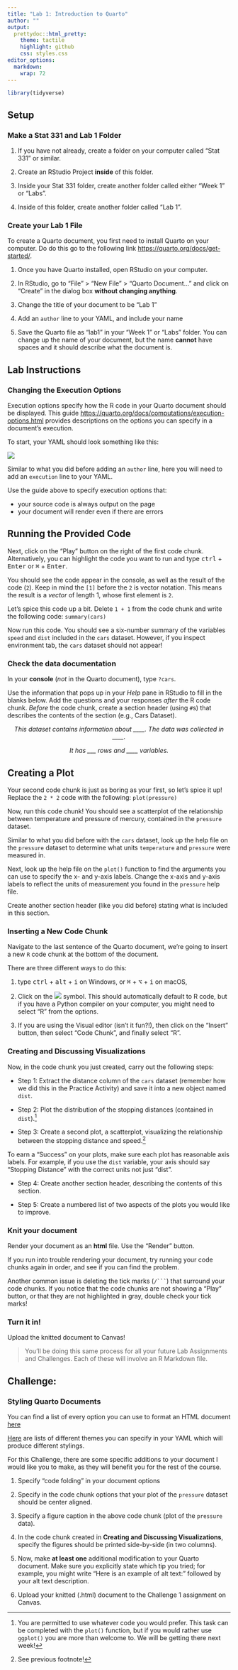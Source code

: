 ```yaml
---
title: "Lab 1: Introduction to Quarto"
author: ""
output:
  prettydoc::html_pretty:
    theme: tactile
    highlight: github
    css: styles.css
editor_options: 
  markdown: 
    wrap: 72
---
```


```r
library(tidyverse)
```

## Setup

### Make a Stat 331 and Lab 1 Folder

1.  If you have not already, create a folder on your computer called
    "Stat 331" or similar.

2.  Create an RStudio Project **inside** of this folder.

3.  Inside your Stat 331 folder, create another folder called either
    "Week 1" or "Labs".

4.  Inside of this folder, create another folder called "Lab 1".

### Create your Lab 1 File

To create a Quarto document, you first need to install Quarto on your
computer. Do do this go to the following link
<https://quarto.org/docs/get-started/>.

1.  Once you have Quarto installed, open RStudio on your computer.

2.  In RStudio, go to "File" \> "New File" \> "Quarto Document..." and
    click on "Create" in the dialog box **without changing anything**.

3.  Change the title of your document to be "Lab 1"

4.  Add an `author` line to your YAML, and include your name

5.  Save the Quarto file as "lab1" in your "Week 1" or "Labs" folder.
    You can change up the name of your document, but the name **cannot**
    have spaces and it should describe what the document is.

## Lab Instructions

### Changing the Execution Options

Execution options specify how the R code in your Quarto document should
be displayed. This guide
<https://quarto.org/docs/computations/execution-options.html> provides
descriptions on the options you can specify in a document's execution.

To start, your YAML should look something like this:

![](images/quarto_yaml.png)

Similar to what you did before adding an `author` line, here you will
need to add an `execution` line to your YAML.

Use the guide above to specify execution options that:

-   your source code is always output on the page
-   your document will render even if there are errors

## Running the Provided Code

Next, click on the "Play" button on the right of the first code chunk.
Alternatively, you can highlight the code you want to run and type
<kbd>ctrl</kbd> + <kbd>Enter</kbd> or <kbd>⌘</kbd> + <kbd>Enter</kbd>.

You should see the code appear in the console, as well as the result of
the code (`2`). Keep in mind the `[1]` before the `2` is vector
notation. This means the result is a *vector* of length 1, whose first
element is `2`.

Let's spice this code up a bit. Delete `1 + 1` from the code chunk and
write the following code: `summary(cars)`

Now run this code. You should see a six-number summary of the variables
`speed` and `dist` included in the `cars` dataset. However, if you
inspect environment tab, the `cars` dataset should not appear!

### Check the data documentation

In your **console** (*not* in the Quarto document), type `?cars`.

Use the information that pops up in your *Help* pane in RStudio to fill
in the blanks below. Add the questions and your responses *after* the R
code chunk. *Before* the code chunk, create a section header (using
`#`s) that describes the contents of the section (e.g., Cars Dataset).

<center>

*This dataset contains information about \_\_\_\_. The data was
collected in \_\_\_\_.*

*It has \_\_\_ rows and \_\_\_\_ variables.*

</center>

## Creating a Plot {#sec-creating-a-plot}

Your second code chunk is just as boring as your first, so let's spice
it up! Replace the `2 * 2` code with the following: `plot(pressure)`

Now, run this code chunk! You should see a scatterplot of the
relationship between temperature and pressure of mercury, contained in
the `pressure` dataset.

Similar to what you did before with the `cars` dataset, look up the help
file on the `pressure` dataset to determine what units `temperature` and
`pressure` were measured in.

Next, look up the help file on the `plot()` function to find the
arguments you can use to specify the x- and y-axis labels. Change the
x-axis and y-axis labels to reflect the units of measurement you found
in the `pressure` help file.

Create another section header (like you did before) stating what is
included in this section.

### Inserting a New Code Chunk

Navigate to the last sentence of the Quarto document, we're going to
insert a new `R` code chunk at the bottom of the document.

There are three different ways to do this:

1.  type <kbd>ctrl</kbd> + <kbd>alt</kbd> + <kbd>i</kbd> on Windows, or
    <kbd>⌘</kbd> + <kbd>⌥</kbd> + <kbd>i</kbd> on macOS,

2.  Click on the ![](images/insert_code.png) symbol. This should
    automatically default to R code, but if you have a Python compiler
    on your computer, you might need to select "R" from the options.

3.  If you are using the Visual editor (isn't it fun?!), then click on
    the "Insert" button, then select "Code Chunk", and finally select
    "R".

### Creating and Discussing Visualizations {#sec-creating-and-discussing-visualizations}

Now, in the code chunk you just created, carry out the following steps:

-   Step 1: Extract the distance column of the `cars` dataset (remember
    how we did this in the Practice Activity) and save it into a new
    object named `dist`.

-   Step 2: Plot the distribution of the stopping distances (contained
    in `dist`).[^1]

-   Step 3: Create a second plot, a scatterplot, visualizing the
    relationship between the stopping distance and speed.[^2]

[^1]: You are permitted to use whatever code you would prefer. This task
    can be completed with the `plot()` function, but if you would rather
    use `ggplot()` you are more than welcome to. We will be getting
    there next week!

[^2]: See previous footnote!

To earn a "Success" on your plots, make sure each plot has reasonable
axis labels. For example, if you use the `dist` variable, your axis
should say "Stopping Distance" with the correct units not just "dist".

-   Step 4: Create another section header, describing the contents of
    this section.

-   Step 5: Create a numbered list of two aspects of the plots you would
    like to improve.

### Knit your document

Render your document as an **html** file. Use the "Render" button.

If you run into trouble rendering your document, try running your code
chunks again in order, and see if you can find the problem.

Another common issue is deleting the tick marks (```` /``` ````) that
surround your code chunks. If you notice that the code chunks are not
showing a "Play" button, or that they are not highlighted in gray,
double check your tick marks!

### Turn it in!

Upload the knitted document to Canvas!

> You'll be doing this same process for all your future Lab Assignments
> and Challenges. Each of these will involve an R Markdown file.

## Challenge:

### Styling Quarto Documents

You can find a list of every option you can use to format an HTML
document [here](https://quarto.org/docs/output-formats/html-basics.html)

[Here](https://quarto.org/docs/output-formats/html-themes.html) are
lists of different themes you can specify in your YAML which will
produce different stylings.

For this Challenge, there are some specific additions to your document I
would like you to make, as they will benefit you for the rest of the
course.

1.  Specify "code folding" in your document options

2.  Specify in the code chunk options that your plot of the `pressure`
    dataset should be center aligned.

3.  Specify a figure caption in the above code chunk (plot of the
    `pressure` data).

4.  In the code chunk created in **Creating and Discussing
    Visualizations**, specify the figures should be printed side-by-side
    (in two columns).

5.  Now, make **at least one** additional modification to your Quarto
    document. Make sure you explicitly state which tip you tried; for
    example, you might write "Here is an example of alt text:" followed
    by your alt text description.

6.  Upload your knitted (.html) document to the Challenge 1 assignment
    on Canvas.
